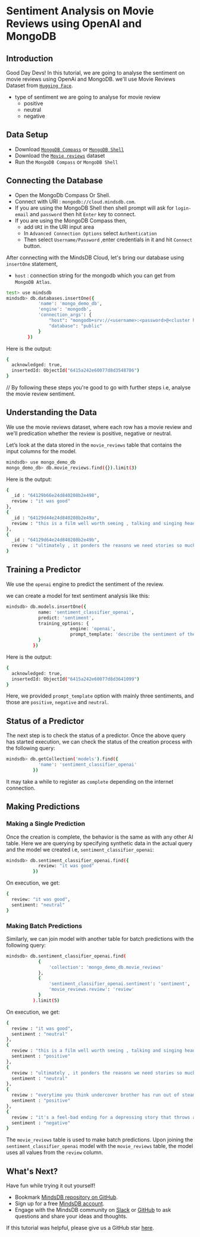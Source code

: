 # Sentiment Analysis on Movie Reviews using OpenAI and MongoDB

## Introduction

Good Day Devs! In this tutorial, we are going to analyse the sentiment on movie reviews using OpenAi and MongoDB. we'll use Movie Reviews Dataset from [`Hugging Face`](https://huggingface.co/datasets/rotten_tomatoes).

- type of sentiment we are going to analyse for movie review
  - positive
  - neutral
  - negative

## Data Setup

- Download [`MongoDB Compass`](https://www.mongodb.com/try/download/compass) or [`MongoDB Shell`](https://www.mongodb.com/try/download/shell)
- Download the [`Movie reviews`](https://huggingface.co/datasets/rotten_tomatoes) dataset
- Run the `MongoDB Compass` or `MongoDB Shell`

## Connecting the Database

- Open the MongoDb Compass Or Shell.
- Connect with URI : `mongodb://cloud.mindsdb.com`.
- If you are using the MongoDB Shell then shell prompt will ask for `login-email` and `password` then hit `Enter` key to connect.
- If you are using the MongoDB Compass then,
  - add `URI` in the URI input area
  - In `Advanced Connection Options` select `Authentication`
  - Then select `Username/Password` ,enter credentials in it and hit `Connect` button.

After connecting with the MindsDB Cloud, let's bring our database using `insertOne` statement,

- `host` : connection string for the mongodb which you can get from `MongoDB Atlas`.

```bash
test> use mindsdb
mindsdb> db.databases.insertOne({
            'name': 'mongo_demo_db',
            'engine': 'mongodb',
            'connection_args': {
                "host": "mongodb+srv://<username>:<password>@<cluster host/ID>.mongodb.net/",
                "database": "public"
            }
        })
```

Here is the output:

```bash
{
  acknowledged: true,
  insertedId: ObjectId("6415a242e60077d8d3548786")
}
```

// By following these steps you're good to go with further steps i.e, analyse the movie review sentiment.

## Understanding the Data

We use the movie reviews dataset, where each row has a movie review and we'll predication whether the review is positive, negative or neutral.

Let’s look at the data stored in the `movie_reviews` table that contains the input columns for the model.

```bash
mindsdb> use mongo_demo_db
mongo_demo_db> db.movie_reviews.find({}).limit(3)
```

Here is the output:

```bash
{
  _id : "64129b66e24d840208b2e498",
  review : "it was good"
},
{
  _id : "64129d44e24d840208b2e49a",
  review : "this is a film well worth seeing , talking and singing heads and all ."
},
{
  _id : "64129d64e24d840208b2e49b",
  review : "ultimately , it ponders the reasons we need stories so much ."
}
```

## Training a Predictor

We use the `openai` engine to predict the sentiment of the review.

we can create a model for text sentiment analysis like this:

```bash
mindsdb> db.models.insertOne({
            name: 'sentiment_classifier_openai',
            predict: 'sentiment',
            training_options: {
                        engine: 'openai',
                        prompt_template: 'describe the sentiment of the reviews strictly as "positive", "neutral", or "negative". "offers that rare combination of entertainment and education":positive "the thing looks like a made-for-home-video quickie":negative "{{review}}.":'
            }
          })
```

Here is the output:

```bash
{
  acknowledged: true,
  insertedId: ObjectId("6415a242e60077d8d3641099")
}
```

Here, we provided `prompt_template` option with mainly three sentiments, and those are `positive`, `negative` and `neutral`.

## Status of a Predictor

The next step is to check the status of a predictor. Once the above query has started execution, we can check the status of the creation process with the following query:

```bash
mindsdb> db.getCollection('models').find({
            'name': 'sentiment_classifier_openai'
          })
```

It may take a while to register as `complete` depending on the internet connection.

## Making Predictions

### Making a Single Prediction

Once the creation is complete, the behavior is the same as with any other AI table.
Here we are querying by specifying synthetic data in the actual query and the model we created i.e, `sentiment_classifier_openai`:

```bash
mindsdb> db.sentiment_classifier_openai.find({
            review: "it was good"
          })
```

On execution, we get:

```bash
{
  review: "it was good",
  sentiment: "neutral"
}
```

### Making Batch Predictions

Similarly, we can join model with another table for batch predictions with the following query:

```bash
mindsdb> db.sentiment_classifier_openai.find(
            {
                'collection': 'mongo_demo_db.movie_reviews'
            },
            {
                'sentiment_classifier_openai.sentiment': 'sentiment',
                'movie_reviews.review': 'review'
            }
          ).limit(5)
```

On execution, we get:

```bash
{
  review : "it was good",
  sentiment : "neutral"
},
{
  review : "this is a film well worth seeing , talking and singing heads and all .",
  sentiment : "positive"
},
{
  review : "ultimately , it ponders the reasons we need stories so much .",
  sentiment : "neutral"
},
{
  review : "everytime you think undercover brother has run out of steam , it finds a new way to surprise and amuse",
  sentiment : "positive"
},
{
  review : "it's a feel-bad ending for a depressing story that throws a bunch of hot-button items in the viewer's face and asks to be seen as hip, winking social commentary.",
  sentiment : "negative"
}
```

The `movie_reviews` table is used to make batch predictions. Upon joining the `sentiment_classifier_openai` model with the `movie_reviews` table, the model uses all values from the `review` column.

## What's Next?

Have fun while trying it out yourself!

- Bookmark [MindsDB repository on GitHub](https://github.com/mindsdb/mindsdb).
- Sign up for a free [MindsDB account](https://cloud.mindsdb.com/register).
- Engage with the MindsDB community on
  [Slack](https://mindsdb.com/joincommunity) or
  [GitHub](https://github.com/mindsdb/mindsdb/discussions) to ask questions and
  share your ideas and thoughts.

If this tutorial was helpful, please give us a GitHub star
[here](https://github.com/mindsdb/mindsdb).
